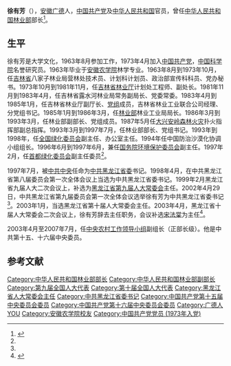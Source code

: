 '''徐有芳'''（{{bd|1939年|12月|||catIdx=}}），[[安徽|安徽]][[广德|广德]]人，[[中国共产党|中国共产党]]及[[中华人民共和国|中华人民共和国]]官员，曾任[[中华人民共和国林业部|中华人民共和国林业部]]部长<ref name=rm>{{Cite web  |url =http://news.sohu.com/84/51/news200655184.shtml  |title =人事任免：徐有芳当选为中共黑龙江省委书记  |author =  |date =2002-04-29  |publisher =  |language =  |accessdate =  |quote =  |archive-date =2006-06-24  |archive-url =https://web.archive.org/web/20060624164212/http://news.sohu.com/84/51/news200655184.shtml  |dead-url =no  }}</ref>。

==生平==
徐有芳是大学文化，1963年8月参加工作，1973年4月加入[[中国共产党|中国共产党]]，[[中国科学院|中国科学院]]名誉研究员。1963年毕业于[[安徽农学院|安徽农学院]]林学专业。1963年8月到1973年10月，任[[吉林省|吉林省]]八家子林业局营林处技术员、计划科计划员、政治部宣传科科员、党办秘书。1973年10月到1981年11月，任[[吉林省林业厅|吉林省林业厅]]计划处工程师、副处长。1981年11月到1983年4月，任吉林省露水河林业局常务副局长、党委常委。1983年4月到1985年1月，任吉林省林业厅副厅长、[[党组|党组]]成员，吉林省林业工业联合公司经理、分党组书记。1985年1月到1986年3月，任[[中华人民共和国林业部|林业部]]林业工业局局长。1986年3月到1993年3月，任林业部副部长、党组成员。1987年5月任[[大兴安岭火灾|大兴安岭森林火灾]]扑火指挥部副总指挥。1993年3月到1997年7月，任林业部部长、党组书记。1993年到1998年，任[[全国绿化委员会|全国绿化委员会]]副主任、办公室主任。1994年任中国防治沙漠化协调小组组长。1996年6月到1997年6月，兼任[[国务院环境保护委员会|国务院环境保护委员会]]副主任。1997年2月，任[[首都绿化委员会|首都绿化委员会]]副主任委员<ref name=rm/>。

1997年7月，被[[中共中央|中共中央]]任命为[[中共黑龙江省委|中共黑龙江省委]]书记。1998年4月，在中共黑龙江省第八届委员会第一次全体会议上当选为中共黑龙江省委书记。1999年2月黑龙江省九届人大二次会议上，补选为[[黑龙江省人大常委会|黑龙江省第九届人大常委会]]主任。2002年4月29日，中共黑龙江省第九届委员会第一次全体会议选举徐有芳为中共黑龙江省委书记<ref name=rm/>。2003年1月，当选黑龙江省第十届人大常委会主任。2003年4月，黑龙江省十届人大常委会二次会议上，徐有芳辞去主任职务，会议补选[[宋法棠|宋法棠]]为主任<ref>{{Cite web |url = http://www.npc.gov.cn/npc/zt/qt/dfrd30year/2011-03/23/content_1648569.htm |title = 黑龙江省五至十一届人大常委会组成人员名单 |author =  |date = 2011-03-23 |publisher = 中国人大网 |language =  |accessdate =  |quote =  |archive-url = https://web.archive.org/web/20150223130651/http://www.npc.gov.cn/npc/zt/qt/dfrd30year/2011-03/23/content_1648569.htm |archive-date = 2015-02-23 |dead-url = yes }}</ref>。

2003年4月至2007年7月，任[[中央农村工作领导小组|中央农村工作领导小组]]副组长（正部长级）。他是中共第十五、十六届中央委员。

==参考文献==
{{reflist}}

{{第8届国务院}}
{{中华人民共和国黑龙江省正职领导人}}
{{DEFAULTSORT:X}}
[[Category:中华人民共和国林业部部长|Category:中华人民共和国林业部部长]]
[[Category:中华人民共和国林业部副部长|Category:中华人民共和国林业部副部长]]
[[Category:第九届全国人大代表|Category:第九届全国人大代表]]
[[Category:第十届全国人大代表|Category:第十届全国人大代表]]
[[Category:黑龙江省人大常委会主任|Category:黑龙江省人大常委会主任]]
[[Category:中共黑龙江省委书记|Category:中共黑龙江省委书记]]
[[Category:中国共产党第十五届中央委员会委员|Category:中国共产党第十五届中央委员会委员]]
[[Category:中国共产党第十六届中央委员会委员|Category:中国共产党第十六届中央委员会委员]]
[[Category:广德人|Category:广德人]]
[[Category:徐姓|YOU]]
[[Category:安徽农学院校友|Category:安徽农学院校友]]
[[Category:中国共产党党员_(1973年入党)|Category:中国共产党党员 (1973年入党)]]